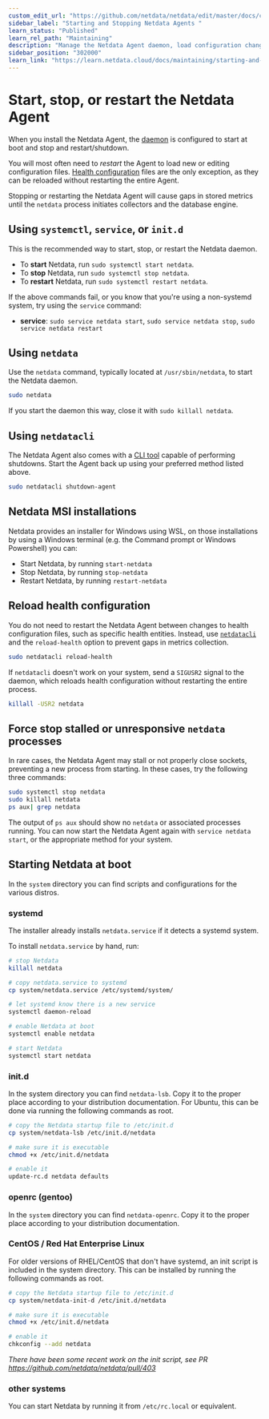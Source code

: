 ```yaml
---
custom_edit_url: "https://github.com/netdata/netdata/edit/master/docs/configure/start-stop-restart.md"
sidebar_label: "Starting and Stopping Netdata Agents "
learn_status: "Published"
learn_rel_path: "Maintaining"
description: "Manage the Netdata Agent daemon, load configuration changes, and troubleshoot stuck processes on systemd and non-systemd nodes."
sidebar_position: "302000"
learn_link: "https://learn.netdata.cloud/docs/maintaining/starting-and-stopping-netdata-agents-"
---
```


# Start, stop, or restart the Netdata Agent

When you install the Netdata Agent, the [daemon](https://github.com/netdata/netdata/blob/master/src/daemon/README.md) is 
configured to start at boot and stop and restart/shutdown.

You will most often need to _restart_ the Agent to load new or editing configuration files. 
[Health configuration](#reload-health-configuration) files are the only exception, as they can be reloaded without restarting
the entire Agent.

Stopping or restarting the Netdata Agent will cause gaps in stored metrics until the `netdata` process initiates
collectors and the database engine.

## Using `systemctl`, `service`, or `init.d`

This is the recommended way to start, stop, or restart the Netdata daemon.

- To **start** Netdata, run `sudo systemctl start netdata`.
- To **stop** Netdata, run `sudo systemctl stop netdata`.
- To **restart** Netdata, run `sudo systemctl restart netdata`.

If the above commands fail, or you know that you're using a non-systemd system, try using the `service` command:

- **service**: `sudo service netdata start`, `sudo service netdata stop`, `sudo service netdata restart`

## Using `netdata`

Use the `netdata` command, typically located at `/usr/sbin/netdata`, to start the Netdata daemon. 

```bash
sudo netdata
```

If you start the daemon this way, close it with `sudo killall netdata`.

## Using `netdatacli`

The Netdata Agent also comes with a [CLI tool](/docs/configuring/agent-cli) capable of performing shutdowns. Start the Agent back up
using your preferred method listed above.

```bash
sudo netdatacli shutdown-agent
```

## Netdata MSI installations

Netdata provides an installer for Windows using WSL, on those installations by using a Windows terminal (e.g. the Command prompt or Windows Powershell) you can:

- Start Netdata, by running `start-netdata`
- Stop Netdata, by running `stop-netdata`
- Restart Netdata, by running `restart-netdata`

## Reload health configuration

You do not need to restart the Netdata Agent between changes to health configuration files, such as specific health
entities. Instead, use [`netdatacli`](#using-netdatacli) and the `reload-health` option to prevent gaps in metrics
collection.

```bash
sudo netdatacli reload-health
```

If `netdatacli` doesn't work on your system, send a `SIGUSR2` signal to the daemon, which reloads health configuration
without restarting the entire process.

```bash
killall -USR2 netdata
```

## Force stop stalled or unresponsive `netdata` processes

In rare cases, the Netdata Agent may stall or not properly close sockets, preventing a new process from starting. In
these cases, try the following three commands:

```bash
sudo systemctl stop netdata
sudo killall netdata
ps aux| grep netdata
```

The output of `ps aux` should show no `netdata` or associated processes running. You can now start the Netdata Agent
again with `service netdata start`, or the appropriate method for your system.

## Starting Netdata at boot

In the `system` directory you can find scripts and configurations for the
various distros.

### systemd

The installer already installs `netdata.service` if it detects a systemd system.

To install `netdata.service` by hand, run:

```sh
# stop Netdata
killall netdata

# copy netdata.service to systemd
cp system/netdata.service /etc/systemd/system/

# let systemd know there is a new service
systemctl daemon-reload

# enable Netdata at boot
systemctl enable netdata

# start Netdata
systemctl start netdata
```

### init.d

In the system directory you can find `netdata-lsb`. Copy it to the proper place according to your distribution
documentation. For Ubuntu, this can be done via running the following commands as root.

```sh
# copy the Netdata startup file to /etc/init.d
cp system/netdata-lsb /etc/init.d/netdata

# make sure it is executable
chmod +x /etc/init.d/netdata

# enable it
update-rc.d netdata defaults
```

### openrc (gentoo)

In the `system` directory you can find `netdata-openrc`. Copy it to the proper
place according to your distribution documentation.

### CentOS / Red Hat Enterprise Linux

For older versions of RHEL/CentOS that don't have systemd, an init script is included in the system directory. This can
be installed by running the following commands as root.

```sh
# copy the Netdata startup file to /etc/init.d
cp system/netdata-init-d /etc/init.d/netdata

# make sure it is executable
chmod +x /etc/init.d/netdata

# enable it
chkconfig --add netdata
```

_There have been some recent work on the init script, see PR
<https://github.com/netdata/netdata/pull/403>_

### other systems

You can start Netdata by running it from `/etc/rc.local` or equivalent.

